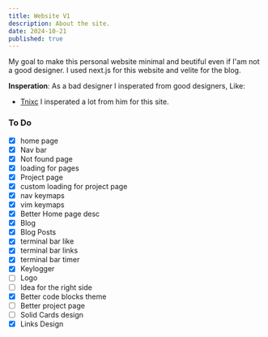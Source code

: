 ```yaml
---
title: Website V1
description: About the site.
date: 2024-10-21
published: true
---
```


My goal to make this personal website minimal and beutiful even if I'am not a good designer. I used next.js for this website and velite for the blog. 

<span className='highlight'>**Insperation**</span>:
As a bad designer I insperated from good designers, Like:
- [Tnixc](https://tnixc.space/) I insperated a lot from him for this site.

### To Do

- [x] home page
- [x] Nav bar
- [x] Not found page
- [x] loading for pages
- [x] Project page
- [x] custom loading for project page
- [x] nav keymaps
- [x] vim keymaps
- [x] Better Home page desc 
- [x] Blog
- [x] Blog Posts
- [x] terminal bar like
- [x] terminal bar links
- [x] terminal bar timer
- [x] Keylogger 
- [ ] Logo
- [ ] Idea for the right side
- [x] Better code blocks theme
- [ ] Better project page
- [ ] Solid Cards design
- [x] Links Design
